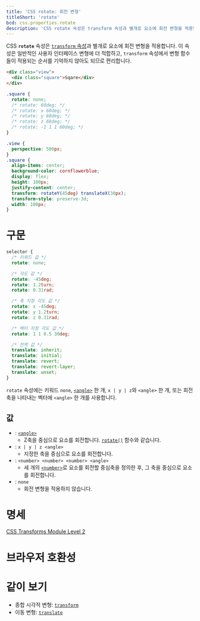 ```yaml
---
title: 'CSS rotate: 회전 변형'
titleShort: 'rotate'
bcd: css.properties.rotate
description: 'CSS rotate 속성은 transform 속성과 별개로 요소에 회전 변형을 적용합니다.'
---
```


CSS **`rotate`** 속성은 [`transform` 속성][`transform`]과 별개로 요소에 회전 변형을 적용합니다. 이 속성은 일반적인 사용자 인터페이스 변형에 더 적합하고, `transform` 속성에서 변형 함수들이 적용되는 순서를 기억하지 않아도 되므로 편리합니다.

```html hidden name=demo
<div class="view">
  <div class="square">Sqare</div>
</div>
```

```css hidden name=demo
.square {
  rotate: none;
  /* rotate: 60deg; */
  /* rotate: x 60deg; */
  /* rotate: y 60deg; */
  /* rotate: z 60deg; */
  /* rotate: -1 1 1 60deg; */
}
```

```css hidden name=demo filename=style
.view {
  perspective: 500px;
}
.square {
  align-items: center;
  background-color: cornflowerblue;
  display: flex;
  height: 100px;
  justify-content: center;
  transform: rotateY(45deg) translateX(30px);
  transform-style: preserve-3d;
  width: 100px;
}
```

<LiveExample height={200} lang="css" name="demo" />

# 구문

```css
selector {
  /* 키워드 값 */
  rotate: none;

  /* 각도 값 */
  rotate: -45deg;
  rotate: 1.2turn;
  rotate: 0.31rad;

  /* 축 지정 각도 값 */
  rotate: x -45deg;
  rotate: y 1.2turn;
  rotate: z 0.31rad;

  /* 벡터 지정 각도 값 */
  rotate: 1 1 0.5 30deg;

  /* 전역 값 */
  translate: inherit;
  translate: initial;
  translate: revert;
  translate: revert-layer;
  translate: unset;
}
```

`rotate` 속성에는 키워드 `none`, [`<angle>`] 한 개, `x | y | z`와 `<angle>` 한 개, 또는 회전축을 나타내는 벡터에 `<angle>` 한 개를 사용합니다.

## 값

- : [`<angle>`]
  - Z축을 중심으로 요소를 회전합니다. [`rotate()`] 함수와 같습니다.
- : `x | y | z <angle>`
  - 지정한 축을 중심으로 요소를 회전합니다.
- : `<number> <number> <number> <angle>`
  - 세 개의 [`<number>`]로 요소를 회전할 중심축을 정의한 후, 그 축을 중심으로 요소를 회전합니다.
- : `none`
  - 회전 변형을 적용하지 않습니다.

# 명세

[CSS Transforms Module Level 2](https://drafts.csswg.org/css-transforms-2/#individual-transforms)

# 브라우저 호환성

<BrowserCompat data={props.bcd} />

# 같이 보기

- 종합 시각적 변형: [`transform`]
- 이동 변형: [`translate`]

[`<angle>`]: ./angle
[`<number>`]: ./number
[`rotate()`]: https://developer.mozilla.org/en-US/docs/Web/CSS/transform-function/rotate
[`transform`]: ./transform
[`translate`]: ./translate
